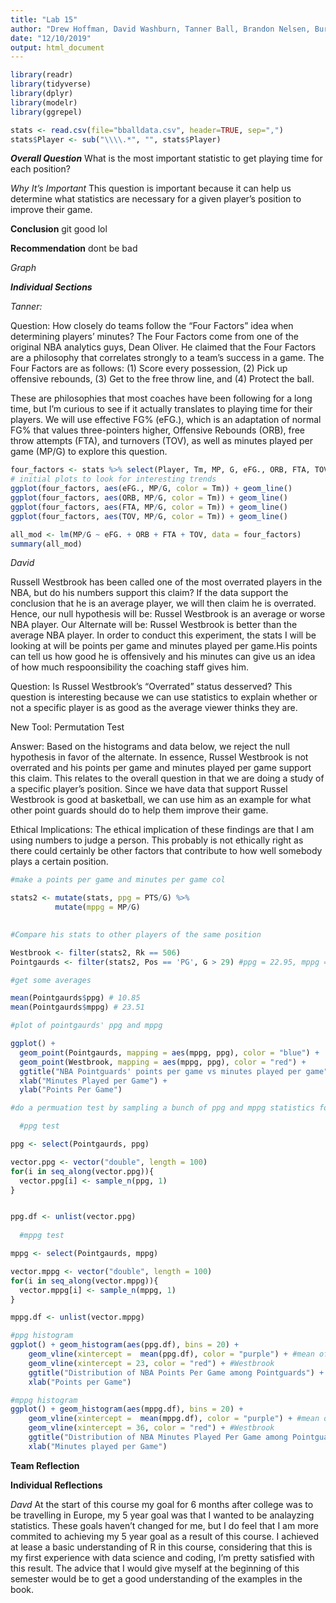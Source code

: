 ---
title: "Lab 15"
author: "Drew Hoffman, David Washburn, Tanner Ball, Brandon Nelsen, Burke Parent"
date: "12/10/2019"
output: html_document
---

```{r}
library(readr)
library(tidyverse)
library(dplyr)
library(modelr)
library(ggrepel)
```


```{r}
stats <- read.csv(file="bballdata.csv", header=TRUE, sep=",")
stats$Player <- sub("\\\\.*", "", stats$Player)
```

***Overall Question***
What is the most important statistic to get playing time for each position?

*Why It's Important*
This question is important because it can help us determine what statistics are necessary for a given player's position to improve their game.


**Conclusion**
git good lol

**Recommendation**
dont be bad

*Graph*


***Individual Sections***

*Tanner:*

Question: How closely do teams follow the "Four Factors" idea when determining players' minutes? The Four Factors come from one of the original NBA analytics guys, Dean Oliver. He claimed that the Four Factors are a philosophy that correlates strongly to a team's success in a game. The Four Factors are as follows: (1) Score every possession, (2) Pick up offensive rebounds, (3) Get to the free throw line, and (4) Protect the ball. 

These are philosophies that most coaches have been following for a long time, but I'm curious to see if it actually translates to playing time for their players. We will use effective FG% (eFG.), which is an adaptation of normal FG% that values three-pointers higher, Offensive Rebounds (ORB), free throw attempts (FTA), and turnovers (TOV), as well as minutes played per game (MP/G) to explore this question.

```{r}
four_factors <- stats %>% select(Player, Tm, MP, G, eFG., ORB, FTA, TOV)
# initial plots to look for interesting trends
ggplot(four_factors, aes(eFG., MP/G, color = Tm)) + geom_line()
ggplot(four_factors, aes(ORB, MP/G, color = Tm)) + geom_line()
ggplot(four_factors, aes(FTA, MP/G, color = Tm)) + geom_line()
ggplot(four_factors, aes(TOV, MP/G, color = Tm)) + geom_line()

all_mod <- lm(MP/G ~ eFG. + ORB + FTA + TOV, data = four_factors)
summary(all_mod)
```

*David*

Russell Westbrook has been called one of the most overrated players in the NBA, but do his numbers support this claim? If the data support the conclusion that he is an average player, we will then claim he is overrated. Hence, our null hypothesis will be: Russel Westbrook is an average or worse NBA player. Our Alternate will be: Russel Westbrook is better than the average NBA player. In order to conduct this experiment, the stats I will be looking at will be points per game and minutes played per game.His points can tell us how good he is offensively and his minutes can give us an idea of how much respoonsibility the coaching staff gives him.

Question: Is Russel Westbrook's "Overrated" status desserved? This question is interesting because we can use statistics to explain whether or not a specific player is as good as the average viewer thinks they are.

New Tool: Permutation Test

Answer: Based on the histograms and data below, we reject the null hypothesis in favor of the alternate. In essence, Russel Westbrook is not overrated and his points per game and minutes played per game support this claim. This relates to the overall question in that we are doing a study of a specific player's position. Since we have data that support Russel Westbrook is good at basketball, we can use him as an example for what other point guards should do to help them improve their game.

Ethical Implications: The ethical implication of these findings are that I am using numbers to judge a person. This probably is not ethically right as there could certainly be other factors that contribute to how well somebody plays a certain position.

```{r}

#make a points per game and minutes per game col

stats2 <- mutate(stats, ppg = PTS/G) %>%
          mutate(mppg = MP/G)
  

#Compare his stats to other players of the same position

Westbrook <- filter(stats2, Rk == 506)
Pointgaurds <- filter(stats2, Pos == 'PG', G > 29) #ppg = 22.95, mppg = 36.03

#get some averages

mean(Pointgaurds$ppg) # 10.85
mean(Pointgaurds$mppg) # 23.51

#plot of pointgaurds' ppg and mppg

ggplot() +
  geom_point(Pointgaurds, mapping = aes(mppg, ppg), color = "blue") +
  geom_point(Westbrook, mapping = aes(mppg, ppg), color = "red") +
  ggtitle("NBA Pointguards' points per game vs minutes played per game") +
  xlab("Minutes Played per Game") +
  ylab("Points Per Game")

#do a permuation test by sampling a bunch of ppg and mppg statistics for randomly sampled groups

  #ppg test

ppg <- select(Pointgaurds, ppg)

vector.ppg <- vector("double", length = 100)
for(i in seq_along(vector.ppg)){
  vector.ppg[i] <- sample_n(ppg, 1)
}


ppg.df <- unlist(vector.ppg)
  
  #mppg test 

mppg <- select(Pointgaurds, mppg)

vector.mppg <- vector("double", length = 100)
for(i in seq_along(vector.mppg)){
  vector.mppg[i] <- sample_n(mppg, 1)
}

mppg.df <- unlist(vector.mppg)

#ppg histogram
ggplot() + geom_histogram(aes(ppg.df), bins = 20) +
    geom_vline(xintercept =  mean(ppg.df), color = "purple") + #mean of sampled data
    geom_vline(xintercept = 23, color = "red") + #Westbrook 
    ggtitle("Distribution of NBA Points Per Game among Pointguards") +
    xlab("Points per Game")

#mppg histogram
ggplot() + geom_histogram(aes(mppg.df), bins = 20) +
    geom_vline(xintercept =  mean(mppg.df), color = "purple") + #mean of sampled data
    geom_vline(xintercept = 36, color = "red") + #Westbrook 
    ggtitle("Distribution of NBA Minutes Played Per Game among Pointguards") +
    xlab("Minutes played per Game")

```

**Team Reflection**

**Individual Reflections**

*Davd*
At the start of this course my goal for 6 months after college was to be travelling in Europe, my 5 year goal was that I wanted to be analayzing statistics. These goals haven't changed for me, but I do feel that I am more commited to achieving my 5 year goal as a result of this course. I achieved at lease a basic understanding of R in this course, considering that this is my first experience with data science and coding, I'm pretty satisfied with this result. The advice that I would give myself at the beginning of this semester would be to get a good understanding of the examples in the book.
